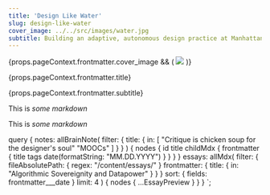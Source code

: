 ```yaml
---
title: 'Design Like Water'
slug: design-like-water
cover_image: ../../src/images/water.jpg
subtitle: Building an adaptive, autonomous design practice at Manhattan Hydraulics
---
```



<Card animate="true" className="min-h-64 w-full">
  {props.pageContext.frontmatter.cover_image && (
    <img
      src={
        props.pageContext.frontmatter.cover_image.childImageSharp
          .fluid.src
      }
      className="h-full w-full object-cover min-h-80"
    />
  )}
  <div className="px-3 pb-4 pt-12 absolute bottom-0 w-full bg-gradient-to-t from-black text-white">
    <p className="font-semibold text-xl indent-0 leading-tight mb-1">
      {props.pageContext.frontmatter.title}
    </p>
    <p className="indent-0 leading-5 text-base font-medium">
      {props.pageContext.frontmatter.subtitle}
    </p>
  </div>
</Card>

This is _some markdown_

<NoteCard note={props.data.notes.nodes[0]} />

This is _some markdown_

<EssayHeader post={props.data.essays.nodes[0]} isLinked mini />

  query {
    notes: allBrainNote(
      filter: {
        title: {
          in: [
            "Critique is chicken soup for the designer's soul"
            "MOOCs"
          ]
        }
      }
    ) {
      nodes {
        id
        title
        childMdx {
          frontmatter {
            title
            tags
            date(formatString: "MM.DD.YYYY")
          }
        }
      }
    }
    essays: allMdx(
      filter: {
        fileAbsolutePath: { regex: "/content/essays/" }
        frontmatter: {
          title: { in: "Algorithmic Sovereignity and Datapower" }
        }
      }
      sort: { fields: frontmatter___date }
      limit: 4
    ) {
      nodes {
        ...EssayPreview
      }
    }
  }
`;
